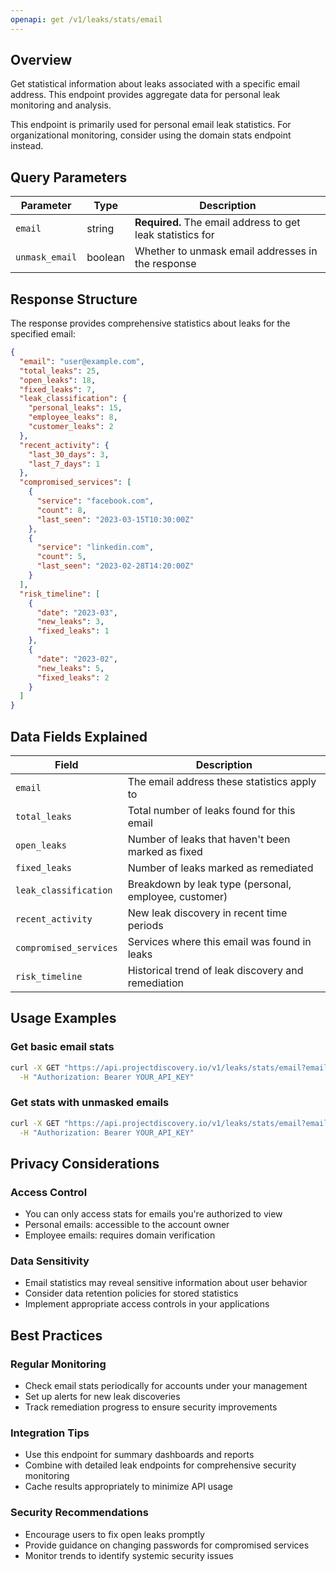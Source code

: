 ```yaml
---
openapi: get /v1/leaks/stats/email
---
```


## Overview

Get statistical information about leaks associated with a specific email address. This endpoint provides aggregate data for personal leak monitoring and analysis.

<Info>
This endpoint is primarily used for personal email leak statistics. For organizational monitoring, consider using the domain stats endpoint instead.
</Info>

## Query Parameters

| Parameter | Type | Description |
|-----------|------|-------------|
| `email` | string | **Required.** The email address to get leak statistics for |
| `unmask_email` | boolean | Whether to unmask email addresses in the response |

## Response Structure

The response provides comprehensive statistics about leaks for the specified email:

```json
{
  "email": "user@example.com",
  "total_leaks": 25,
  "open_leaks": 18,
  "fixed_leaks": 7,
  "leak_classification": {
    "personal_leaks": 15,
    "employee_leaks": 8,
    "customer_leaks": 2
  },
  "recent_activity": {
    "last_30_days": 3,
    "last_7_days": 1
  },
  "compromised_services": [
    {
      "service": "facebook.com",
      "count": 8,
      "last_seen": "2023-03-15T10:30:00Z"
    },
    {
      "service": "linkedin.com",
      "count": 5,
      "last_seen": "2023-02-28T14:20:00Z"
    }
  ],
  "risk_timeline": [
    {
      "date": "2023-03",
      "new_leaks": 3,
      "fixed_leaks": 1
    },
    {
      "date": "2023-02", 
      "new_leaks": 5,
      "fixed_leaks": 2
    }
  ]
}
```

## Data Fields Explained

| Field | Description |
|-------|-------------|
| `email` | The email address these statistics apply to |
| `total_leaks` | Total number of leaks found for this email |
| `open_leaks` | Number of leaks that haven't been marked as fixed |
| `fixed_leaks` | Number of leaks marked as remediated |
| `leak_classification` | Breakdown by leak type (personal, employee, customer) |
| `recent_activity` | New leak discovery in recent time periods |
| `compromised_services` | Services where this email was found in leaks |
| `risk_timeline` | Historical trend of leak discovery and remediation |

## Usage Examples

### Get basic email stats
```bash
curl -X GET "https://api.projectdiscovery.io/v1/leaks/stats/email?email=user@example.com" \
  -H "Authorization: Bearer YOUR_API_KEY"
```

### Get stats with unmasked emails
```bash
curl -X GET "https://api.projectdiscovery.io/v1/leaks/stats/email?email=user@example.com&unmask_email=true" \
  -H "Authorization: Bearer YOUR_API_KEY"
```

## Privacy Considerations

### Access Control
- You can only access stats for emails you're authorized to view
- Personal emails: accessible to the account owner
- Employee emails: requires domain verification

### Data Sensitivity
- Email statistics may reveal sensitive information about user behavior
- Consider data retention policies for stored statistics
- Implement appropriate access controls in your applications

## Best Practices

### Regular Monitoring
- Check email stats periodically for accounts under your management
- Set up alerts for new leak discoveries
- Track remediation progress to ensure security improvements

### Integration Tips
- Use this endpoint for summary dashboards and reports
- Combine with detailed leak endpoints for comprehensive security monitoring
- Cache results appropriately to minimize API usage

### Security Recommendations
- Encourage users to fix open leaks promptly
- Provide guidance on changing passwords for compromised services
- Monitor trends to identify systemic security issues
